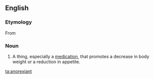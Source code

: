 ==English==

===Etymology===
From {{suffix|anorexia|ant|lang=en}}

===Noun===
{{en-noun}}

# A thing, especially a [[medication]], that promotes a decrease in body weight or a reduction in appetite.

[[ta:anorexiant]]